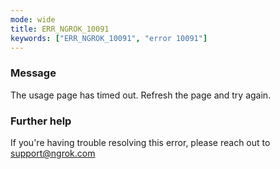 ```yaml
---
mode: wide
title: ERR_NGROK_10091
keywords: ["ERR_NGROK_10091", "error 10091"]
---
```



### Message

The usage page has timed out. Refresh the page and try again.

<ErrorDetails />

### Further help

If you're having trouble resolving this error, please reach out to [support@ngrok.com](mailto:support@ngrok.com?subject=Help%20with%20ERR_NGROK_10091)
